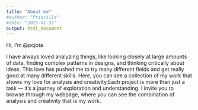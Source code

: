 ```yaml
---
title: "About me"
#author: "Priscilla"
#date: "2025-01-31"
output: html_document
---
```


Hi, I’m @pcjota

I have always loved analyzing things, like looking closely at large amounts of data, finding complex patterns in designs, and thinking critically about ideas.
This love has pushed me to try many different fields and get really good at many different skills. Here, you can see a collection of my work that shows my love for analysis and creativity.Each project is more than just a task — it's a journey of exploration and understanding.
I invite you to browse through my webpage, where you can see the combination of analysis and creativity that is my work.